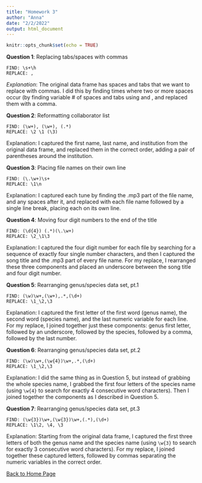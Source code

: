 ```yaml
---
title: "Homework 3"
author: "Anna"
date: "2/2/2022"
output: html_document
---
```


```r
knitr::opts_chunk$set(echo = TRUE)
```

**Question 1**: Replacing tabs/spaces with commas

```
FIND: \s+\h
REPLACE: ,
```

*Explanation*: The original data frame has spaces and tabs that we want to replace with commas. I did this by finding times where two or more spaces occur (by finding variable # of spaces and tabs using \s and \h), and replaced them with a comma. 


**Question 2**: Reformatting collaborator list

```
FIND: (\w+), (\w+), (.*)
REPLACE: \2 \1 (\3)
```
Explanation: I captured the first name, last name, and institution from the original data frame, and replaced them in the correct order, adding a pair of parentheses around the institution. 


**Question 3**: Placing file names on their own line

```
FIND: (\.\w+)\s+
REPLACE: \1\n
```
Explanation: I captured each tune by finding the .mp3 part of the file name, and any spaces after it, and replaced with each file name followed by a single line break, placing each on its own line.


**Question 4**: Moving four digit numbers to the end of the title

```
FIND: (\d{4}) (.*)(\.\w+)
REPLACE: \2_\1\3
```
Explanation: I captured the four digit number for each file by searching for a sequence of exactly four single number characters, and then I captured the song title and the .mp3 part of every file name. For my replace, I rearranged these three components and placed an underscore between the song title and four digit number. 

**Question 5**: Rearranging genus/species data set, pt.1

```
FIND: (\w)\w+,(\w+),.*,(\d+)
REPLACE: \1_\2,\3
```
Explanation: I captured the first letter of the first word (genus name), the second word (species name), and the last numeric variable for each line. For my replace, I joined together just these components: genus first letter, followed by an underscore, followed by the species, followed by a comma, followed by the last number.

**Question 6**: Rearranging genus/species data set, pt.2

```
FIND: (\w)\w+,(\w{4})\w+,.*,(\d+)
REPLACE: \1_\2,\3
```
Explanation: I did the same thing as in Question 5, but instead of grabbing the whole species name, I grabbed the first four letters of the species name (using `\w{4}` to search for exactly 4 consecutive word characters). Then I joined together the components as I described in Question 5.


**Question 7**: Rearranging genus/species data set, pt.3

```
FIND: (\w{3})\w+,(\w{3})\w+,(.*),(\d+)
REPLACE: \1\2, \4, \3
```
Explanation: Starting from the original data frame, I captured the first three letters of both the genus name and the species name (using `\w{3}` to search for exactly 3 consecutive word characters). For my replace, I joined together these captured letters, followed by commas separating the numeric variables in the correct order.


[Back to Home Page](index.html)
